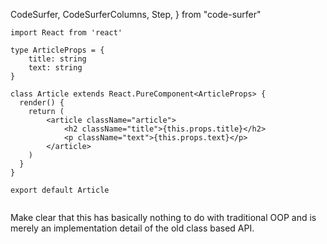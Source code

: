   CodeSurfer,
  CodeSurferColumns,
  Step,
} from "code-surfer"

<CodeSurfer>

```tsx showNumbers title="Class Components" subtitle="Doing react the \"old school way\""
import React from 'react'

type ArticleProps = {
    title: string
    text: string
}

class Article extends React.PureComponent<ArticleProps> {
  render() {
    return (
        <article className="article">
            <h2 className="title">{this.props.title}</h2>
            <p className="text">{this.props.text}</p>
        </article>
    )
  }
}

export default Article
```

```diff 8:17
```

</CodeSurfer>

<Notes>

Make clear that this has basically nothing to do with traditional OOP and
is merely an implementation detail of the old class based API.

</Notes>
